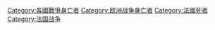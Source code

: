 [[Category:各國戰爭身亡者|Category:各國戰爭身亡者]]
[[Category:欧洲战争身亡者|Category:欧洲战争身亡者]]
[[Category:法國死者|Category:法國死者]]
[[Category:法国战争|Category:法国战争]]